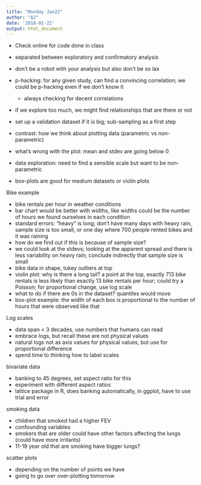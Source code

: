 ```yaml
---
title: "Monday Jan22"
author: "AJ"
date: '2018-01-22'
output: html_document
---
```


* Check online for code done in class
* separated between exploratory and confirmatory analysis 
* don't be a robot with your analysis but also don't be so lax 
* p-hacking: for any given study, can find a convincing correlation; we could be p-hacking even if we don't know it 
    - always checking for decent correlations
* if we explore too much, we might find relationships that are there or not
* set up a validation dataset if it is big; sub-sampling as a first step 


* contrast: how we think about plotting data (parametric vs non-parametric)
* what's wrong with the plot: mean and stdev are going below 0 
* data exploration: need to find a sensible scale but want to be non-parametric 
* box-plots are good for medium datasets or violin plots


Bike example

* bike rentals per hour in weather conditions
* bar chart would be better with widths, like widths could be the number of hours we found ourselves in each condition
* standard errors: "heavy" is long; don't have many days with heavy rain, sample size is too small, or one day where 700 people rented bikes and it was raining 
* how do we find out if this is because of sample size?
* we could look at the stdevs; looking at the apparent spread and there is less variability on heavy rain; conclude indirectly that sample size is small
* bike data in shape, tukey outliers at top
* violin plot: why is there a long tail? a point at the top, exactly 713 bike rentals is less likely than exactly 13 bike rentals per hour; could try a Poisson; for proportional change, use log scale 
* what to do if there are 0s in the dataset? quantiles would move
* box-plot example: the width of each box is proportional to the number of hours that were observed like that 


Log scales

* data span < 3 decades, use numbers that humans can read 
* embrace logs, but recall these are not physical values 
* natural logs not as axis values for physical values, but use for proportional difference 
* spend time to thinking how to label scales


bivariate data

* banking to 45 degrees, set aspect ratio for this 
* experiment with different aspect ratios 
* lattice package in R, does banking automatically, in ggplot, have to use trial and error 


smoking data

* children that smoked had a higher FEV 
* confounding variables
* smokers that are older could have other factors affecting the lungs (could have more irritants)
* 11-19 year old that are smoking have bigger lungs?


scatter plots

* depending on the number of points we have 
* going to go over over-plotting tomorrow 